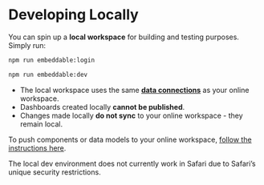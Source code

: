 # Developing Locally

You can spin up a **local workspace** for building and testing purposes. Simply run:

```bash
npm run embeddable:login

npm run embeddable:dev
```

- The local workspace uses the same [**data connections**](/data/connect-your-database) as your online workspace.
- Dashboards created locally **cannot be published**.
- Changes made locally **do not sync** to your online workspace - they remain local.

To push components or data models to your online workspace, [follow the instructions here](/development/pushing-code). 

<Callout emoji="💡">
The local dev environment does not currently work in Safari due to Safari’s unique security restrictions.
</Callout>
